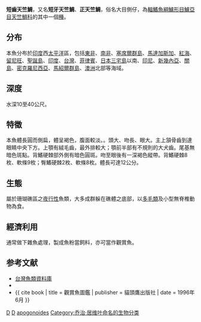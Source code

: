 {{Speciesbox
| genus = Apogon
| species = apogonoides
| status = NE
| authority = [[Cuvier|Cuvier]], 1829
| synonyms = *''Apogon apogonides''<br /><small>Bleeker, 1856</small>
*''Apogonichthyoides enigmaticus''<br /><small>Smith, 1961</small>
}}
'''短齒天竺鯛'''，又名'''短牙天竺鯛'''、'''正天竺鯛'''，俗名大目側仔，為[[輻鰭魚綱|輻鰭魚綱]][[鱸形目|鱸形目]][[鱸亞目|鱸亞目]][[天竺鯛科|天竺鯛科]]的其中一個[[種|種]]。

==分布==
本魚分布於[[印度|印度]]西[[太平洋|太平洋]]區，包括[[東非|東非]]、[[南非|南非]]、[[塞席爾群島|塞席爾群島]]、[[馬達加斯加|馬達加斯加]]、[[紅海|紅海]]、[[留尼旺|留尼旺]]、[[聖誕島|聖誕島]]、[[印度|印度]]、[[台灣|台灣]]、[[菲律賓|菲律賓]]、[[日本|日本]][[三宅島|三宅島]]以南、[[印尼|印尼]]、[[新幾內亞|新幾內亞]]、[[關島|關島]]、[[密克羅尼西亞|密克羅尼西亞]]、[[馬紹爾群島|馬紹爾群島]]、[[澳洲|澳洲]]北部等海域。

==深度==
水深10至40公尺。

==特徵==
本魚體長圓而側扁，體呈褐色，腹面較淡。。頭大、吻長、眼大。主上頷骨齒到達眼睛中央下方。上顎有絨毛齒，最外排較大；顎前半部有不規則的大犬齒。尾基無暗色斑點。背鰭硬棘部外側有暗色圓斑。吻至眼後有一深褐色縱帶。背鰭硬棘8枚、軟條9枚；臀鰭硬棘2枚、軟條8枚。體長可達12公分。

==生態==
屬於珊瑚礁區之[[夜行性|夜行性]]魚類，大多成群躲在礁體之底部，以[[多毛類|多毛類]]及小型無脊椎動物為食。

==經濟利用==
通常做下雜魚處理，製成魚粉當飼料，亦可當作觀賞魚。

==参考文献==
*[http://fishdb.sinica.edu.tw/ 台灣魚類資料庫] {{Wayback|url=http://fishdb.sinica.edu.tw/ |date=20160304193340 }}
*{{FishBase_species|genus=Apogon|species=apogonoides|year=2011|month=12}}
*{{ cite book | title = 觀賞魚圖鑑 | publisher = 貓頭鷹出版社 | date = 1996年6月 }}
{{Taxonbar}}

[[Category:1829年描述的鱼类|D]]
[[Category:觀賞魚|D]]
[[Category:天竺鯛屬|apogonoides]]
[[Category:乔治·居维叶命名的生物分类|Category:乔治·居维叶命名的生物分类]]